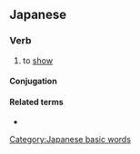 ==Japanese==
{{ja-kanjitab|み|yomi=kun|sort=みせる}}

===Verb===
{{ja-verb|みせる|type=2|tr=trans}}

# to [[show]]
#: {{ja-usex|写真を人に'''見せる'''|しゃしん を ひと に '''みせる'''。|'''show''' someone a picture}}

====Conjugation====
{{ja-ichi|みせ}}

====Related terms====
* {{ja-r|見る|みる}}

[[Category:Japanese basic words]]